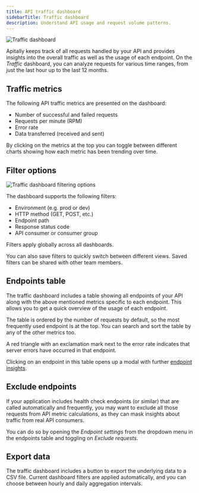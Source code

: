```yaml
---
title: API traffic dashboard
sidebarTitle: Traffic dashboard
description: Understand API usage and request volume patterns.
---
```


<img src="https://assets.apitally.io/docs/2025-08-26/traffic.webp" alt="Traffic dashboard" className="rounded-xl" />

Apitally keeps track of all requests handled by your API and provides insights into the overall traffic as well as the usage of each endpoint.
On the *Traffic* dashboard, you can analyze requests for various time ranges, from just the last hour up to the last 12 months.

## Traffic metrics

The following API traffic metrics are presented on the dashboard:

- Number of successful and failed requests
- Requests per minute (RPM)
- Error rate
- Data transferred (received and sent)

By clicking on the metrics at the top you can toggle between different charts showing how each metric has been trending over time.

## Filter options

<img src="https://assets.apitally.io/docs/2025-08-26/traffic-filters.webp" alt="Traffic dashboard filtering options" className="rounded-xl" loading="lazy" />

The dashboard supports the following filters:

- Environment (e.g. prod or dev)
- HTTP method (GET, POST, etc.)
- Endpoint path
- Response status code
- API consumer or consumer group

Filters apply globally across all dashboards.

You can also save filters to quickly switch between different views. Saved filters can be shared with other team members.

## Endpoints table

The traffic dashboard includes a table showing all endpoints of your API along with the above mentioned metrics specific to each endpoint.
This allows you to get a quick overview of the usage of each endpoint.

The table is ordered by the number of requests by default, so the most frequently used endpoint is at the top.
You can search and sort the table by any of the other metrics too.

A red triangle with an exclamation mark next to the error rate indicates that server errors have occurred in that endpoint.

Clicking on an endpoint in this table opens up a modal with further [endpoint insights](/features/endpoint-insights).

## Exclude endpoints

If your application includes health check endpoints (or similar) that are called automatically and frequently, you may want to exclude all those requests from API metric calculations, as they can mask insights about traffic from real API consumers.

You can do so by opening the *Endpoint settings* from the dropdown menu in the endpoints table and toggling on *Exclude requests*.

## Export data

The traffic dashboard includes a button to export the underlying data to a CSV file.
Current dashboard filters are applied automatically, and you can choose between hourly and daily aggregation intervals.
